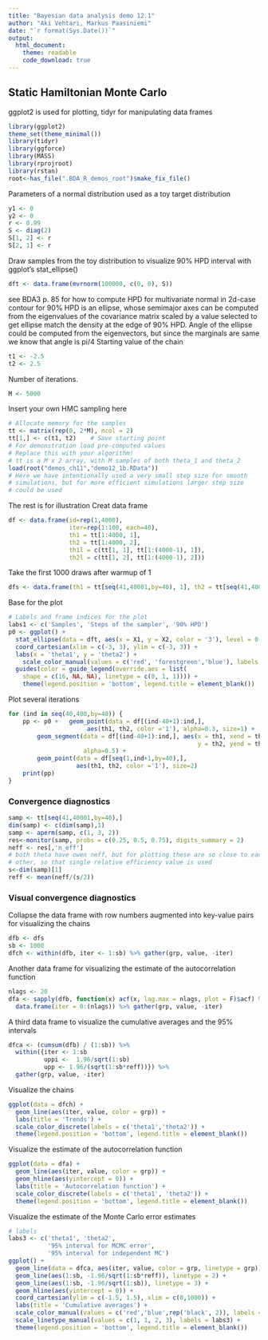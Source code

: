 ```yaml
---
title: "Bayesian data analysis demo 12.1"
author: "Aki Vehtari, Markus Paasiniemi"
date: "`r format(Sys.Date())`"
output:
  html_document:
    theme: readable
    code_download: true
---
```

## Static Hamiltonian Monte Carlo

ggplot2 is used for plotting, tidyr for manipulating data frames

```r
library(ggplot2)
theme_set(theme_minimal())
library(tidyr)
library(ggforce)
library(MASS)
library(rprojroot)
library(rstan)
root<-has_file(".BDA_R_demos_root")$make_fix_file()
```

Parameters of a normal distribution used as a toy target distribution

```r
y1 <- 0
y2 <- 0
r <- 0.99
S <- diag(2)
S[1, 2] <- r
S[2, 1] <- r
```

Draw samples from the toy distribution to visualize 90% HPD
interval with ggplot's stat_ellipse()

```r
dft <- data.frame(mvrnorm(100000, c(0, 0), S))
```

see BDA3 p. 85 for how to compute HPD for multivariate normal
in 2d-case contour for 90% HPD is an ellipse, whose semimajor
axes can be computed from the eigenvalues of the covariance
matrix scaled by a value selected to get ellipse match the
density at the edge of 90% HPD. Angle of the ellipse could be
computed from the eigenvectors, but since the marginals are same
we know that angle is pi/4
Starting value of the chain

```r
t1 <- -2.5
t2 <- 2.5
```

Number of iterations.

```r
M <- 5000
```

Insert your own HMC sampling here

```r
# Allocate memory for the samples
tt <- matrix(rep(0, 2*M), ncol = 2)
tt[1,] <- c(t1, t2)    # Save starting point
# For demonstration load pre-computed values
# Replace this with your algorithm!
# tt is a M x 2 array, with M samples of both theta_1 and theta_2
load(root("demos_ch11","demo12_1b.RData"))
# Here we have intentionally used a very small step size for smooth
# simulations, but for more efficient simulations larger step size
# could be used
```

The rest is for illustration
Creat data frame

```r
df <- data.frame(id=rep(1,4000),
                 iter=rep(1:100, each=40), 
                 th1 = tt[1:4000, 1],
                 th2 = tt[1:4000, 2],
                 th1l = c(tt[1, 1], tt[1:(4000-1), 1]),
                 th2l = c(tt[1, 2], tt[1:(4000-1), 2]))
```

Take the first 1000 draws after warmup of 1

```r
dfs <- data.frame(th1 = tt[seq(41,40001,by=40), 1], th2 = tt[seq(41,40001,by=40), 2])
```

Base for the plot

```r
# Labels and frame indices for the plot
labs1 <- c('Samples', 'Steps of the sampler', '90% HPD')
p0 <- ggplot() +
  stat_ellipse(data = dft, aes(x = X1, y = X2, color = '3'), level = 0.9) +
  coord_cartesian(xlim = c(-3, 3), ylim = c(-3, 3)) +
  labs(x = 'theta1', y = 'theta2') +
    scale_color_manual(values = c('red', 'forestgreen','blue'), labels = labs1) +
  guides(color = guide_legend(override.aes = list(
    shape = c(16, NA, NA), linetype = c(0, 1, 1)))) +
    theme(legend.position = 'bottom', legend.title = element_blank())
```

Plot several iterations

```r
for (ind in seq(40,400,by=40)) {
    pp <- p0 +   geom_point(data = df[(ind-40+1):ind,], 
                      aes(th1, th2, color ='1'), alpha=0.3, size=1) +
        geom_segment(data = df[(ind-40+1):ind,], aes(x = th1, xend = th1l, color = '2',
                                                     y = th2, yend = th2l),
                     alpha=0.5) +
        geom_point(data = df[seq(1,ind+1,by=40),], 
                   aes(th1, th2, color ='1'), size=2)
    print(pp)
}
```

### Convergence diagnostics

```r
samp <- tt[seq(41,40001,by=40),]
dim(samp) <- c(dim(samp),1)
samp <- aperm(samp, c(1, 3, 2))
res<-monitor(samp, probs = c(0.25, 0.5, 0.75), digits_summary = 2)
neff <- res[,'n_eff']
# both theta have owen neff, but for plotting these are so close to each
# other, so that single relative efficiency value is used
s<-dim(samp)[1]
reff <- mean(neff/(s/2))
```

### Visual convergence diagnostics
Collapse the data frame with row numbers augmented
into key-value pairs for visualizing the chains

```r
dfb <- dfs
sb <- 1000
dfch <- within(dfb, iter <- 1:sb) %>% gather(grp, value, -iter)
```

Another data frame for visualizing the estimate of
the autocorrelation function

```r
nlags <- 20
dfa <- sapply(dfb, function(x) acf(x, lag.max = nlags, plot = F)$acf) %>%
  data.frame(iter = 0:(nlags)) %>% gather(grp, value, -iter)
```

A third data frame to visualize the cumulative averages
and the 95% intervals

```r
dfca <- (cumsum(dfb) / (1:sb)) %>%
  within({iter <- 1:sb
          uppi <-  1.96/sqrt(1:sb)
          upp <- 1.96/(sqrt(1:sb*reff))}) %>%
  gather(grp, value, -iter)
```

Visualize the chains

```r
ggplot(data = dfch) +
  geom_line(aes(iter, value, color = grp)) +
  labs(title = 'Trends') +
  scale_color_discrete(labels = c('theta1','theta2')) +
  theme(legend.position = 'bottom', legend.title = element_blank())
```

Visualize the estimate of the autocorrelation function

```r
ggplot(data = dfa) +
  geom_line(aes(iter, value, color = grp)) +
  geom_hline(aes(yintercept = 0)) +
  labs(title = 'Autocorrelation function') +
  scale_color_discrete(labels = c('theta1', 'theta2')) +
  theme(legend.position = 'bottom', legend.title = element_blank())
```

Visualize the estimate of the Monte Carlo error estimates

```r
# labels
labs3 <- c('theta1', 'theta2',
           '95% interval for MCMC error',
           '95% interval for independent MC')
ggplot() +
  geom_line(data = dfca, aes(iter, value, color = grp, linetype = grp)) +
  geom_line(aes(1:sb, -1.96/sqrt(1:sb*reff)), linetype = 2) +
  geom_line(aes(1:sb, -1.96/sqrt(1:sb)), linetype = 3) +
  geom_hline(aes(yintercept = 0)) +
  coord_cartesian(ylim = c(-1.5, 1.5), xlim = c(0,1000)) +
  labs(title = 'Cumulative averages') +
  scale_color_manual(values = c('red','blue',rep('black', 2)), labels = labs3) +
  scale_linetype_manual(values = c(1, 1, 2, 3), labels = labs3) +
  theme(legend.position = 'bottom', legend.title = element_blank())
```

